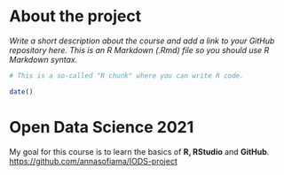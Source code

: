 # About the project

*Write a short description about the course and add a link to your GitHub repository here. This is an R Markdown (.Rmd) file so you should use R Markdown syntax.*

```r
# This is a so-called "R chunk" where you can write R code.

date()

```

# Open Data Science 2021

My goal for this course is to learn the basics of **R, RStudio** and **GitHub**. <https://github.com/annasofiama/IODS-project>
